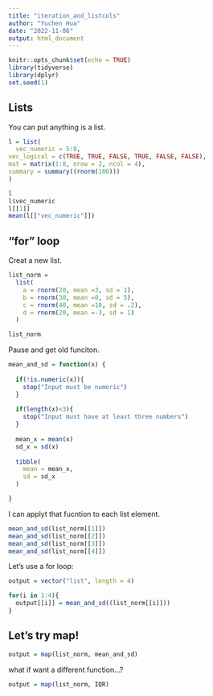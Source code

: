```yaml
---
title: "iteration_and_listcols"
author: "Yuchen Hua"
date: "2022-11-06"
output: html_document
---
```


```r
knitr::opts_chunk$set(echo = TRUE)
library(tidyverse)
library(dplyr)
set.seed(1)
```

## Lists

You can put anything is a list.

```r
l = list(
  vec_numeric = 5:8,
vec_logical = c(TRUE, TRUE, FALSE, TRUE, FALSE, FALSE),
mat = matrix(1:8, nrow = 2, ncol = 4),
summary = summary((rnorm(100)))
)
```

```r
l 
l$vec_numeric
l[[1]]
mean(l[["vec_numeric"]])

```

## "for" loop
Creat a new list.

```r
list_norm = 
  list(
    a = rnorm(20, mean =3, sd = 1),
    b = rnorm(30, mean =0, sd = 5),
    c = rnorm(40, mean =10, sd = .2),
    d = rnorm(20, mean =-3, sd = 1)
  )

```

```r
list_norm
```

Pause and get old funciton.

```r
mean_and_sd = function(x) {
  
  if(!is.numeric(x)){
    stop("Input must be numeric")
  }
  
  if(length(x)<3){
    stop("Input must have at least three numbers")
  }
  
  mean_x = mean(x)
  sd_x = sd(x)
  
  tibble(
    mean = mean_x,
    sd = sd_x
  )

}


```

I can applyt that fucntion to each list element.

```r
mean_and_sd(list_norm[[1]])
mean_and_sd(list_norm[[2]])
mean_and_sd(list_norm[[3]])
mean_and_sd(list_norm[[4]])
```

Let's use a for loop:

```r
output = vector("list", length = 4)

for(i in 1:4){
  output[[i]] = mean_and_sd((list_norm[[i]]))
}

```

## Let's try map!

```r
output = map(list_norm, mean_and_sd)
```

what if want a different function...?

```r
output = map(list_norm, IQR)
```






